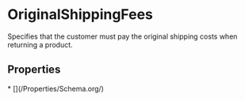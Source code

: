 # OriginalShippingFees

Specifies that the customer must pay the original shipping costs when returning a product.

## Properties

<Grid>
* [](/Properties/Schema.org/)

</Grid>

